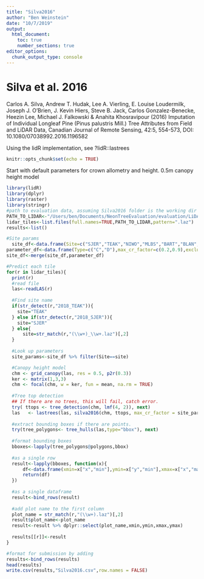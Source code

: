 ```yaml
---
title: "Silva2016"
author: "Ben Weinstein"
date: "10/7/2019"
output: 
  html_document:
    toc: true
    number_sections: true
editor_options: 
  chunk_output_type: console
---
```


# Silva et al. 2016 

Carlos A. Silva, Andrew T. Hudak, Lee A. Vierling, E. Louise Loudermilk, Joseph J. O’Brien, J. Kevin Hiers, Steve B. Jack, Carlos Gonzalez-Benecke, Heezin Lee, Michael J. Falkowski & Anahita Khosravipour (2016) Imputation of Individual Longleaf Pine (Pinus palustris Mill.) Tree Attributes from Field and LiDAR Data, Canadian Journal of Remote Sensing, 42:5, 554-573, DOI: 10.1080/07038992.2016.1196582


Using the lidR implementation, see ?lidR::lastrees
```r
knitr::opts_chunk$set(echo = TRUE)
```

Start with default parameters for crown allometry and height. 0.5m canopy height model

```r
library(lidR)
library(dplyr)
library(raster)
library(stringr)
#path to evaluation data, assuming Silva2016 folder is the working dir
PATH_TO_LIDAR<-"/Users/ben/Documents/NeonTreeEvaluation/evaluation/LiDAR/"
lidar_tiles<-list.files(full.names=TRUE,PATH_TO_LIDAR,pattern=".laz")
results<-list()

#Site params
  site_df<-data.frame(Site=c("SJER","TEAK","NIWO","MLBS","BART","BLAN","BONA","CLBJ","DELA","DSNY","HARV","JERC","LENO","ONAQ","OSBS","SCBI","SOAP","TALL","UNDE","WREF"),Type=c("D","C","C","D","D","D","D","D","D","C","D","D","D","C","C","D","D","D","D","C"))
parameter_df<-data.frame(Type=c("C","D"),max_cr_factor=c(0.2,0.9),exclusion=c(0.4,0.3))
site_df<-merge(site_df,parameter_df)

#Predict each tile
for(r in lidar_tiles){
  print(r)
  #read file
  las<-readLAS(r)
  
  #Find site name
  if(str_detect(r,"2018_TEAK")){
    site="TEAK"
  } else if(str_detect(r,"2018_SJER")){
    site="SJER"
  } else{
      site=str_match(r,"(\\w+)_\\w+.laz")[,2]
  }
  
  #Look up parameters
  site_params<-site_df %>% filter(Site==site)

  #Canopy height model
  chm <- grid_canopy(las, res = 0.5, p2r(0.3))
  ker <- matrix(1,3,3)
  chm <- focal(chm, w = ker, fun = mean, na.rm = TRUE)
  
  #Tree top detection 
  ## If there are no trees, this will fail, catch error.
  try( ttops <- tree_detection(chm, lmf(4, 2)), next)
  las   <- lastrees(las, silva2016(chm, ttops, max_cr_factor = site_params$max_cr_factor,exclusion = site_params$exclusion))
  
  #extract bounding boxes if there are points.
  try(tree_polygons<- tree_hulls(las,type="bbox"), next)
  
  #format bounding boxes
  bboxes<-lapply(tree_polygons@polygons,bbox)
  
  #as a single row
  result<-lapply(bboxes, function(x){
      df<-data.frame(xmin=x["x","min"],ymin=x["y","min"],xmax=x["x","max"],ymax=x["y","max"])
      return(df)
  })
  
  #as a single dataframe
  result<-bind_rows(result)
  
  #add plot name to the first column
  plot_name = str_match(r,"(\\w+).laz")[,2]
  result$plot_name<-plot_name
  result<-result %>% dplyr::select(plot_name,xmin,ymin,xmax,ymax)
  
  results[[r]]<-result 
}

#format for submission by adding
results<-bind_rows(results)
head(results)
write.csv(results,"Silva2016.csv",row.names = FALSE)
```
